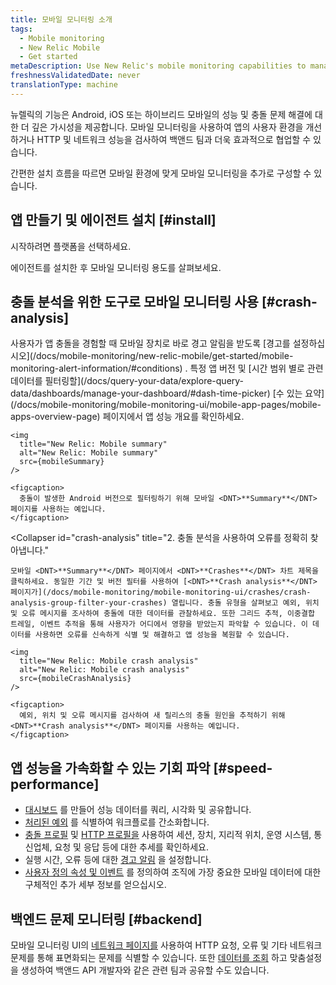 ```yaml
---
title: 모바일 모니터링 소개
tags:
  - Mobile monitoring
  - New Relic Mobile
  - Get started
metaDescription: Use New Relic's mobile monitoring capabilities to manage the performance of your iOS and Android apps and your customers' overall digital experience.
freshnessValidatedDate: never
translationType: machine
---
```






뉴렐릭의 <InlinePopover type="mobile"/>기능은 Android, iOS 또는 하이브리드 모바일의 성능 및 충돌 문제 해결에 대한 더 깊은 가시성을 제공합니다. 모바일 모니터링을 사용하여 앱의 사용자 환경을 개선하거나 HTTP 및 네트워크 성능을 검사하여 백앤드 팀과 더욱 효과적으로 협업할 수 있습니다.

간편한 설치 흐름을 따르면 모바일 환경에 맞게 모바일 모니터링을 추가로 구성할 수 있습니다.

## 앱 만들기 및 에이전트 설치 [#install]

시작하려면 플랫폼을 선택하세요.

<TechTileGrid>
  <TechTile
    name="Android"
    icon="logo-android"
    to="/docs/mobile-monitoring/new-relic-mobile-android/get-started/introduction-new-relic-mobile-android"
  />

  <TechTile
    name="Capacitor"
    icon="logo-capacitor"
    to="/docs/mobile-monitoring/new-relic-mobile-ionic-capacitor/get-started/introduction-new-relic-ionic-capacitor"
  />

  <TechTile
    name="Cordova"
    icon="logo-cordova"
    to="/docs/mobile-monitoring/new-relic-mobile-cordova-phonegap/get-started-with-cordova-monitoring"
  />

  <TechTile
    name="Flutter"
    icon="logo-flutter"
    to="/docs/mobile-monitoring/new-relic-mobile-flutter/monitor-your-flutter-application"
  />

  <TechTile
    name=".NET MAUI"
    icon="logo-dotnet-maui"
    to="/docs/mobile-monitoring/new-relic-mobile-maui-dotnet/monitor-your-net-maui-application"
  />

  <TechTile
    name="iOS"
    icon="logo-apple"
    to="/docs/mobile-monitoring/new-relic-mobile-ios/get-started/introduction-new-relic-mobile-ios"
  />

  <TechTile
    name="React Native"
    icon="logo-react"
    to="/docs/mobile-monitoring/new-relic-monitoring-react-native/monitor-your-react-native-application"
  />

  <TechTile
    name="Unity"
    icon="logo-unity"
    to="/docs/mobile-monitoring/new-relic-mobile-unity/monitor-your-unity-application/"
  />

  <TechTile
    name="Unreal Engine"
    icon="logo-unreal-engine"
    to="/docs/mobile-monitoring/new-relic-mobile-unreal-engine/monitor-your-unreal-engine-application/"
  />

  <TechTile
    name="Xamarin"
    icon="logo-xamarin"
    to="/docs/mobile-monitoring/new-relic-mobile-xamarin/monitor-your-xamarin-application"
  />
</TechTileGrid>

에이전트를 설치한 후 모바일 모니터링 용도를 살펴보세요.

## 충돌 분석을 위한 도구로 모바일 모니터링 사용 [#crash-analysis]

<CollapserGroup>
  <Collapser
    id="alert"
    title="1. 충돌에 대한 경고 알림 수신"
  >
    사용자가 앱 충돌을 경험할 때 모바일 장치로 바로 경고 알림을 받도록 [경고를 설정하십시오](/docs/mobile-monitoring/new-relic-mobile/get-started/mobile-monitoring-alert-information/#conditions) . 특정 앱 버전 및 [시간 범위 별로 관련 데이터를 필터링할](/docs/query-your-data/explore-query-data/dashboards/manage-your-dashboard/#dash-time-picker) [수 있는 요약](/docs/mobile-monitoring/mobile-monitoring-ui/mobile-app-pages/mobile-apps-overview-page) 페이지에서 앱 성능 개요를 확인하세요.

    <img
      title="New Relic: Mobile summary"
      alt="New Relic: Mobile summary"
      src={mobileSummary}
    />

    <figcaption>
      충돌이 발생한 Android 버전으로 필터링하기 위해 모바일 <DNT>**Summary**</DNT> 페이지를 사용하는 예입니다.
    </figcaption>
  </Collapser>

  <Collapser
    id="crash-analysis"
    title="2. 충돌 분석을 사용하여 오류를 정확히 찾아냅니다."
  >
    모바일 <DNT>**Summary**</DNT> 페이지에서 <DNT>**Crashes**</DNT> 차트 제목을 클릭하세요. 동일한 기간 및 버전 필터를 사용하여 [<DNT>**Crash analysis**</DNT> 페이지가](/docs/mobile-monitoring/mobile-monitoring-ui/crashes/crash-analysis-group-filter-your-crashes) 열립니다. 충돌 유형을 살펴보고 예외, 위치 및 오류 메시지를 조사하여 충돌에 대한 데이터를 관찰하세요. 또한 그리드 추적, 이중결합 트레일, 이벤트 추적을 통해 사용자가 어디에서 영향을 받았는지 파악할 수 있습니다. 이 데이터를 사용하면 오류를 신속하게 식별 및 해결하고 앱 성능을 복원할 수 있습니다.

    <img
      title="New Relic: Mobile crash analysis"
      alt="New Relic: Mobile crash analysis"
      src={mobileCrashAnalysis}
    />

    <figcaption>
      예외, 위치 및 오류 메시지를 검사하여 새 릴리스의 충돌 원인을 추적하기 위해 <DNT>**Crash analysis**</DNT> 페이지를 사용하는 예입니다.
    </figcaption>
  </Collapser>
</CollapserGroup>

## 앱 성능을 가속화할 수 있는 기회 파악 [#speed-performance]

* [대시보드](/docs/dashboards/new-relic-one-dashboards/get-started/introduction-new-relic-one-dashboards) 를 만들어 성능 데이터를 쿼리, 시각화 및 공유합니다.
* [처리된 예외](/docs/mobile-monitoring/mobile-monitoring-ui/crashes/introduction-mobile-handled-exceptions) 를 식별하여 워크플로를 간소화합니다.
* [충돌 프로필](/docs/mobile-monitoring/mobile-monitoring-ui/crashes/crash-analysis-group-filter-your-crashes/#profiles) 및 [HTTP 프로필을](/docs/mobile-monitoring/mobile-monitoring-ui/network-pages/http-errors-page/#error-profiles) 사용하여 세션, 장치, 지리적 위치, 운영 시스템, 통신업체, 요청 및 응답 등에 대한 추세를 확인하세요.
* 실행 시간, 오류 등에 대한 [경고 알림](/docs/mobile-monitoring/new-relic-mobile/getting-started/alert-information-new-relic-mobile) 을 설정합니다.
* [사용자 정의 속성 및 이벤트](/docs/insights/insights-data-sources/custom-events/insert-custom-events-attributes-mobile-data) 를 정의하여 조직에 가장 중요한 모바일 데이터에 대한 구체적인 추가 세부 정보를 얻으십시오.

## 백엔드 문제 모니터링 [#backend]

모바일 모니터링 UI의 [네트워크 페이지를](/docs/mobile-monitoring/mobile-monitoring-ui/network-pages/analyze-network-requests-using-mobilerequest-event-data/) 사용하여 HTTP 요청, 오류 및 기타 네트워크 문제를 통해 표면화되는 문제를 식별할 수 있습니다. 또한 [데이터를 조회](/docs/nrql/nrql-examples/nrql-query-examples-mobile-monitoring/) 하고 맞춤설정을 생성하여 <InlinePopover type="dashboards"/>백앤드 API 개발자와 같은 관련 팀과 공유할 수도 있습니다.